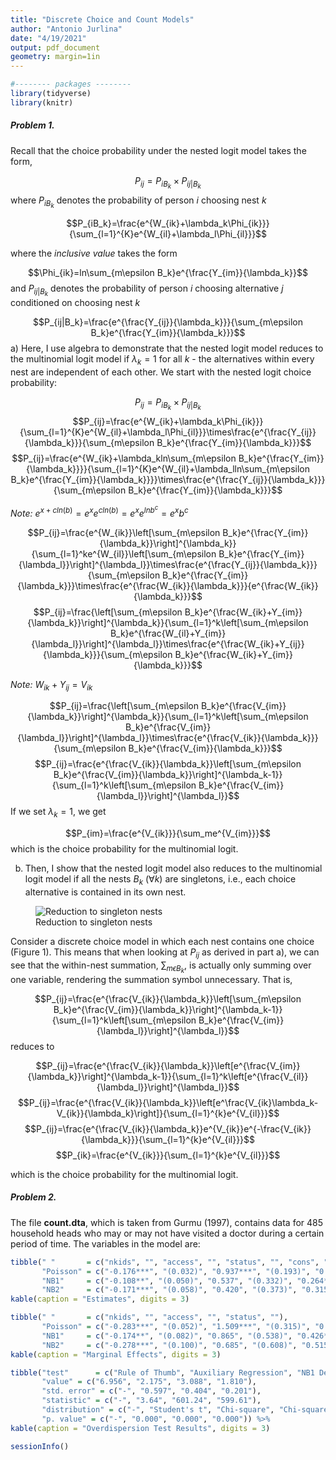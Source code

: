 ```yaml
---
title: "Discrete Choice and Count Models"
author: "Antonio Jurlina"
date: "4/19/2021"
output: pdf_document
geometry: margin=1in
---
```


```r
#-------- packages --------
library(tidyverse)
library(knitr)
```

##### **Problem 1.**

Recall that the choice probability under the nested logit model takes the form,

$$P_{ij}=P_{iB_k}\times P_{ij|B_k}$$
where $P_{iB_k}$ denotes the probability of person *i* choosing nest *k*


$$P_{iB_k}=\frac{e^{W_{ik}+\lambda_k\Phi_{ik}}}{\sum_{l=1}^{K}e^{W_{il}+\lambda_l\Phi_{il}}}$$

where the *inclusive value* takes the form

$$\Phi_{ik}=ln\sum_{m\epsilon B_k}e^{\frac{Y_{im}}{\lambda_k}}$$
and $P_{ij|B_k}$ denotes the probability of person *i* choosing alternative *j* conditioned on choosing nest *k*

$$P_{ij|B_k}=\frac{e^{\frac{Y_{ij}}{\lambda_k}}}{\sum_{m\epsilon B_k}e^{\frac{Y_{im}}{\lambda_k}}}$$
  a) Here, I use algebra to demonstrate that the nested logit model reduces to the multinomial logit model if $\lambda_k=1$ for all *k* - the alternatives within every nest are independent of each other. We start with the nested logit choice probability:
  
$$P_{ij}=P_{iB_k}\times P_{ij|B_k}$$
$$P_{ij}=\frac{e^{W_{ik}+\lambda_k\Phi_{ik}}}{\sum_{l=1}^{K}e^{W_{il}+\lambda_l\Phi_{il}}}\times\frac{e^{\frac{Y_{ij}}{\lambda_k}}}{\sum_{m\epsilon B_k}e^{\frac{Y_{im}}{\lambda_k}}}$$
$$P_{ij}=\frac{e^{W_{ik}+\lambda_kln\sum_{m\epsilon B_k}e^{\frac{Y_{im}}{\lambda_k}}}}{\sum_{l=1}^{K}e^{W_{il}+\lambda_lln\sum_{m\epsilon B_k}e^{\frac{Y_{im}}{\lambda_k}}}}\times\frac{e^{\frac{Y_{ij}}{\lambda_k}}}{\sum_{m\epsilon B_k}e^{\frac{Y_{im}}{\lambda_k}}}$$

  *Note:* $e^{x+cln(b)}=e^xe^{cln(b)}=e^xe^{lnb^c}=e^xb^c$


$$P_{ij}=\frac{e^{W_{ik}}\left[\sum_{m\epsilon B_k}e^{\frac{Y_{im}}{\lambda_k}}\right]^{\lambda_k}}{\sum_{l=1}^ke^{W_{il}}\left[\sum_{m\epsilon B_k}e^{\frac{Y_{im}}{\lambda_l}}\right]^{\lambda_l}}\times\frac{e^{\frac{Y_{ij}}{\lambda_k}}}{\sum_{m\epsilon B_k}e^{\frac{Y_{im}}{\lambda_k}}}\times\frac{e^{\frac{W_{ik}}{\lambda_k}}}{e^{\frac{W_{ik}}{\lambda_k}}}$$
$$P_{ij}=\frac{\left[\sum_{m\epsilon B_k}e^{\frac{W_{ik}+Y_{im}}{\lambda_k}}\right]^{\lambda_k}}{\sum_{l=1}^k\left[\sum_{m\epsilon B_k}e^{\frac{W_{il}+Y_{im}}{\lambda_l}}\right]^{\lambda_l}}\times\frac{e^{\frac{W_{ik}+Y_{ij}}{\lambda_k}}}{\sum_{m\epsilon B_k}e^{\frac{W_{ik}+Y_{im}}{\lambda_k}}}$$

  *Note:* $W_{ik}+Y_{ij}=V_{ik}$
  
$$P_{ij}=\frac{\left[\sum_{m\epsilon B_k}e^{\frac{V_{im}}{\lambda_k}}\right]^{\lambda_k}}{\sum_{l=1}^k\left[\sum_{m\epsilon B_k}e^{\frac{V_{im}}{\lambda_l}}\right]^{\lambda_l}}\times\frac{e^{\frac{V_{ik}}{\lambda_k}}}{\sum_{m\epsilon B_k}e^{\frac{V_{im}}{\lambda_k}}}$$
$$P_{ij}=\frac{e^{\frac{V_{ik}}{\lambda_k}}\left[\sum_{m\epsilon B_k}e^{\frac{V_{im}}{\lambda_k}}\right]^{\lambda_k-1}}{\sum_{l=1}^k\left[\sum_{m\epsilon B_k}e^{\frac{V_{im}}{\lambda_l}}\right]^{\lambda_l}}$$
  If we set $\lambda_k=1$, we get
  
$$P_{im}=\frac{e^{V_{ik}}}{\sum_me^{V_{im}}}$$
  which is the choice probability for the multinomial logit.
  
  b) Then, I show that the nested logit model also reduces to the multinomial logit model if all the nests $B_k$ $(\forall k)$ are singletons, i.e., each choice alternative is contained in its own nest.

![Reduction to singleton nests](nesting_choices.png)
  
  Consider a discrete choice model in which each nest contains one choice (Figure 1). This means that when looking at $P_{ij}$ as derived in part a), we can see that the within-nest summation, $\sum_{m\epsilon B_k}$, is actually only summing over one variable, rendering the summation symbol unnecessary. That is,
  
$$P_{ij}=\frac{e^{\frac{V_{ik}}{\lambda_k}}\left[\sum_{m\epsilon B_k}e^{\frac{V_{im}}{\lambda_k}}\right]^{\lambda_k-1}}{\sum_{l=1}^k\left[\sum_{m\epsilon B_k}e^{\frac{V_{im}}{\lambda_l}}\right]^{\lambda_l}}$$
  reduces to
  
$$P_{ij}=\frac{e^{\frac{V_{ik}}{\lambda_k}}\left[e^{\frac{V_{im}}{\lambda_k}}\right]^{\lambda_k-1}}{\sum_{l=1}^k\left[e^{\frac{V_{il}}{\lambda_l}}\right]^{\lambda_l}}$$
$$P_{ij}=\frac{e^{\frac{V_{ik}}{\lambda_k}}\left[e^\frac{V_{ik}\lambda_k-V_{ik}}{\lambda_k}\right]}{\sum_{l=1}^{k}e^{V_{il}}}$$
$$P_{ij}=\frac{e^{\frac{V_{ik}}{\lambda_k}}e^{V_{ik}}e^{-\frac{V_{ik}}{\lambda_k}}}{\sum_{l=1}^{k}e^{V_{il}}}$$
$$P_{ik}=\frac{e^{V_{ik}}}{\sum_{l=1}^{k}e^{V_{il}}}$$

  which is the choice probability for the multinomial logit.

\newpage 

##### **Problem 2.**

The file **count.dta**, which is taken from Gurmu (1997), contains data for 485 household heads who may or may not have visited a doctor during a certain period of time. The variables in the model are:

```r
tibble(" "       = c("nkids", "", "access", "", "status", "", "cons", ""),
       "Poisson" = c("-0.176***", "(0.032)", "0.937***", "(0.193)", "0.290***", "(0.018)", "0.375***", "(0.110)"),
       "NB1"     = c("-0.108**", "(0.050)", "0.537", "(0.332)", "0.264***", "(0.033)", "0.417**", "(0.186)"),
       "NB2"     = c("-0.171***", "(0.058)", "0.420", "(0.373)", "0.315***", "(0.052)", "0.561***", "(0.212)")) %>%
kable(caption = "Estimates", digits = 3)
```

```r
tibble(" "       = c("nkids", "", "access", "", "status", ""),
       "Poisson" = c("-0.283***", "(0.052)", "1.509***", "(0.315)", "0.467***", "(0.034)"),
       "NB1"     = c("-0.174**", "(0.082)", "0.865", "(0.538)", "0.426***", "(0.061)"),
       "NB2"     = c("-0.278***", "(0.100)", "0.685", "(0.608)", "0.515***", "(0.112)")) %>%
kable(caption = "Marginal Effects", digits = 3)
```

```r
tibble("test"      = c("Rule of Thumb", "Auxiliary Regression", "NB1 Delta", "NB2 Alpha"),
       "value" = c("6.956", "2.175", "3.088", "1.810"),
       "std. error" = c("-", "0.597", "0.404", "0.201"),
       "statistic" = c("-", "3.64", "601.24", "599.61"),
       "distribution" = c("-", "Student's t", "Chi-square", "Chi-square"),
       "p. value" = c("-", "0.000", "0.000", "0.000")) %>%
kable(caption = "Overdispersion Test Results", digits = 3)
```

\newpage  

``` r
sessionInfo()
```



